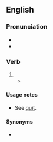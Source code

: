 ==English==

===Pronunciation===
* {{IPA|en|/ˈkwɪtəd/}}
* {{rhymes|en|ɪtəd|s=2}}

===Verb===
{{head|en|verb form}}

# {{en-past of|quit}}
#* {{quote-book
|en
|year=1941
|author=Chapman Miske
|title=The Thing in the Moonlight
|passage=Casting my eyes about, I beheld no living object; but was sensible of a very peculiar stirring far below me, amongst the whispering rushes of the pestilential swamp I had lately '''quitted'''.}}

====Usage notes====
* See [[quit#Usage notes|quit]].

====Synonyms====
* {{l|en|quit}}